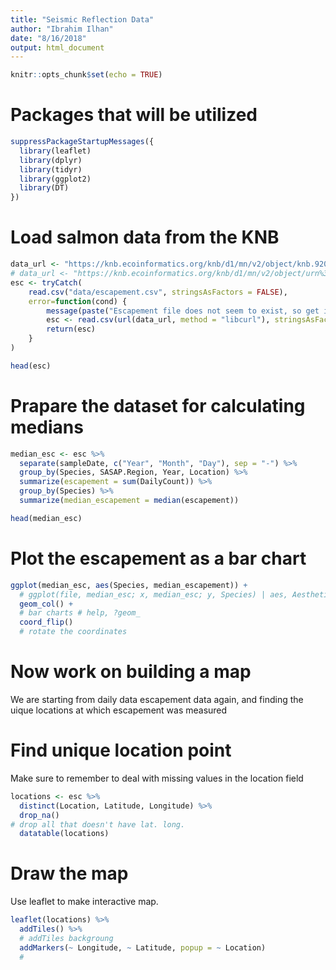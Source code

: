 ```yaml
---
title: "Seismic Reflection Data"
author: "Ibrahim Ilhan"
date: "8/16/2018"
output: html_document
---
```


```r
knitr::opts_chunk$set(echo = TRUE)
```

# Packages that will be utilized

```r
suppressPackageStartupMessages({
  library(leaflet)
  library(dplyr)
  library(tidyr)
  library(ggplot2)
  library(DT)
})
```

# Load salmon data from the KNB

```r
data_url <- "https://knb.ecoinformatics.org/knb/d1/mn/v2/object/knb.92020.1"
# data_url <- "https://knb.ecoinformatics.org/knb/d1/mn/v2/object/urn%3Auuid%3Af119a05b-bbe7-4aea-93c6-85434dcb1c5e"
esc <- tryCatch(
    read.csv("data/escapement.csv", stringsAsFactors = FALSE),
    error=function(cond) {
        message(paste("Escapement file does not seem to exist, so get it from the KNB."))
        esc <- read.csv(url(data_url, method = "libcurl"), stringsAsFactors = FALSE)
        return(esc)
    }
)

head(esc)
```

# Prapare the dataset for calculating medians

```r
median_esc <- esc %>% 
  separate(sampleDate, c("Year", "Month", "Day"), sep = "-") %>% 
  group_by(Species, SASAP.Region, Year, Location) %>% 
  summarize(escapement = sum(DailyCount)) %>% 
  group_by(Species) %>% 
  summarize(median_escapement = median(escapement))

head(median_esc)
```
# Plot the escapement as a bar chart

```r
ggplot(median_esc, aes(Species, median_escapement)) +
  # ggplot(file, median_esc; x, median_esc; y, Species) | aes, Aesthetics
  geom_col() +
  # bar charts # help, ?geom_
  coord_flip()
  # rotate the coordinates
```

# Now work on building a map
We are starting from daily data escapement data again, and finding the uique locations at which escapement was measured

# Find unique location point
Make sure to remember to deal with missing values in the location field

```r
locations <- esc %>% 
  distinct(Location, Latitude, Longitude) %>% 
  drop_na()
# drop all that doesn't have lat. long.
  datatable(locations)
```

# Draw the map
Use leaflet to make interactive map.

```r
leaflet(locations) %>% 
  addTiles() %>% 
  # addTiles backgroung 
  addMarkers(~ Longitude, ~ Latitude, popup = ~ Location)
  # 
```



